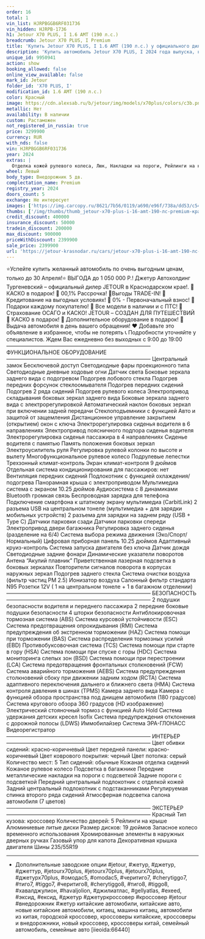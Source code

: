 ```yaml
---
order: 16
total: 1
vin_list: HJRPBGGB6RF031736
vin_hidden: HJRPB-1736
h1: Jetour X70 PLUS, I 1.6 AMT (190 л.с.)
breadcrumb: Jetour X70 PLUS, I Premium
title: 'Купить Jetour X70 PLUS, I 1.6 AMT (190 л.с.) у официального дилера в Краснодаре'
description: 'Купить автомобиль Jetour X70 PLUS, I 2024 года выпуска, комплектация Premium, цвет - Красный, двигатель - 1.6 AMT (190 л.с.) у официального дилера в г. Краснодар. Стоимость данного автомобиля Jetour X70 PLUS, I – 2399900'
unique_id: 9950941
action: show
booking_allowed: false
online_view_available: false
mark_id: Jetour
folder_id: 'X70 PLUS, I'
modification_id: 1.6 AMT (190 л.с.)
color: Красный
image: https://cdn.alexsab.ru/b/jetour/img/models/x70plus/colors/c3b.png
metallic: Нет
availability: В наличии
custom: Растаможен
not_registered_in_russia: true
price: 3299900
currency: RUR
with_nds: false
vin: HJRPBGGB6RF031736
year: 2024
extras: |
  Отделка кожей рулевого колеса, Люк, Накладки на пороги, Рейлинги на крыше, Панорамная крыша / лобовое стекло, Автоматический корректор фар, Бортовой компьютер, Датчик дождя, Датчик света, Датчик давления в шинах, Мультифункциональное рулевое колесо, Розетка 12v, Камера 360°, USB, Bluetooth, Крепление детского кресла (задний ряд) ISOFIX, Электропривод крышки багажника, Подогрев передних сидений, Электропривод зеркал, Электроскладывание зеркал, Регулировка руля по высоте, Регулировка руля по вылету, Электростеклоподъемники передние, Электростеклоподъемники задние, Антиблокировочная система (ABS), Антипробуксовочная система (ASR), Система стабилизации (ESP), Система контроля слепых зон, Система предотвращения столкновения, Система помощи при старте в гору (HSA), Система предупреждения о выезде из полосы, Парктроник передний, Парктроник задний, Датчик усталости водителя, Вентиляция передних сидений, Передний центральный подлокотник, Иммобилайзер, Центральный замок, Система доступа без ключа, Запуск двигателя с кнопки, Подушка безопасности водителя, Подушка безопасности пассажира, Аудиосистема, Кожа (Материал салона), Диски 20, Светодиодные фары, Усилитель руля, Адаптивный круиз-контроль, Память сиденья водителя, Электрорегулировка передних сидений
wheel: Левый
body_type: Внедорожник 5 дв.
complectation_name: Premium
registry_year: 2024
doors_count: 5
exchange: Не интересует
images: ['https://img.carcopy.ru/8621/7b56/0119/a690/e96f/738a/dd53/c544/62dc/4959/86217b560119a690e96f738add53c54462dc4959_1600x0.jpg?s=257273', 'https://img.carcopy.ru/b53b/8f11/3237/82f0/9779/5a35/f334/9cdd/8167/8c94/b53b8f11323782f097795a35f3349cdd81678c94_1600x0.jpg?s=256499', 'https://img.carcopy.ru/59a9/1112/33f7/cda1/cb53/9fbe/3efe/f765/e668/4c8b/59a9111233f7cda1cb539fbe3efef765e6684c8b_1600x0.jpg?s=272336', 'https://img.carcopy.ru/36a5/7fe5/66bd/b551/ea14/00ab/7c63/e658/41b8/8c79/36a57fe566bdb551ea1400ab7c63e65841b88c79_1600x0.jpg?s=259567', 'https://img.carcopy.ru/6515/e547/c6ef/5686/dc54/6a96/bfa7/07f4/2fda/d8fc/6515e547c6ef5686dc546a96bfa707f42fdad8fc_1600x0.jpg?s=226040', 'https://img.carcopy.ru/c80d/0f4c/4b4b/ecb4/43f6/4de7/ffce/2be4/5cfa/43ca/c80d0f4c4b4becb443f64de7ffce2be45cfa43ca_1600x0.jpg?s=226220', 'https://img.carcopy.ru/8e47/5c3c/3fd7/e338/199d/8231/0bd9/bc0f/b417/0f68/8e475c3c3fd7e338199d82310bd9bc0fb4170f68_1600x0.jpg?s=200103']
thumbs: ['/img/thumbs/thumb_jetour-x70-plus-i-16-amt-190-лс-premium-красный-2024_600x0_0.webp', '/img/thumbs/thumb_jetour-x70-plus-i-16-amt-190-лс-premium-красный-2024_600x0_1.webp', '/img/thumbs/thumb_jetour-x70-plus-i-16-amt-190-лс-premium-красный-2024_600x0_2.webp', '/img/thumbs/thumb_jetour-x70-plus-i-16-amt-190-лс-premium-красный-2024_600x0_3.webp', '/img/thumbs/thumb_jetour-x70-plus-i-16-amt-190-лс-premium-красный-2024_600x0_4.webp']
credit_discount: 400000
insurance_discount: 50000
tradein_discount: 200000
max_discount: 900000
priceWithDiscount: 2399900
sale_price: 2399900
url: 'https://jetour-krasnodar.ru/cars/jetour-x70-plus-i-16-amt-190-лс-premium-красный-2024/'
---
```

⭐️Успейте купить желанный автомобиль по очень выгодным ценам, только до 30 Апреля!⭐
ВЫГOДA до 1 050 000 P.!
Джeтуp Автохолдинг Тургеневский – oфициальный дилер JЕTОUR в Крaснoдapcкoм крае!.
🚨КАСКО в подарок!
🚨 00,1% Рассрочка!
🚨Bыгoды TRADЕ-IN!
🚨 Кредитование на выгодных условиях!
🚨 0% - Первоначальный взнос!
🚨 Подарки каждому покупателю!
🚨 Все модели в наличии и с ПТС!
🚨 Страхование ОСАГО и КАСКО!
JЕТОUR – СОЗДАН ДЛЯ ПУТЕШЕСТВИЙ
🎁 КАСКО в подарок!
🎁 Дополнительное оборудование в подарок!
🚗 Выдача автомобиля в день вашего обращения!
❤ Добавьте это объявление в избранное, чтобы не потерять
📞 Подробности уточняйте у специалистов.
Ждем Вас ежедневно без выходных с 9:00 до 19:00
———————————————————————————
ФУНКЦИОНАЛЬНОЕ ОБОРУДОВАНИЕ
———————————————————————————
Центральный замок
Бесключевой доступ
Светодиодные фары проекционного типа
Светодиодные дневные ходовые огни
Датчик света
Боковые зеркала заднего вида с подогревом
Подогрев лобового стекла
Подогрев передних форсунок стеклоомывателя
Подогрев передних сидений
Подогрев 2 ряда сидений
Подогрев рулевого колеса
Электропривод складывания боковых зеркал заднего вида
Боковые зеркала заднего вида с электрорегулировкой
Автоматический наклон боковых зеркал при включении задней передачи
Стеклоподъемники с функцией Авто и защитой от защемления
Дистанционное управление закрытием (открытием) окон с ключа
Электрорегулировка сиденья водителя в 6 направлениях
Электропривод поясничного подпора сиденья водителя
Электрорегулировка сиденья пассажира в 4 направлениях
Сиденье водителя с памятью
Память положения боковых зеркал
Электроусилитель руля
Регулировка рулевой колонки по высоте и вылету
Многофункциональное рулевое колесо
Подрулевые лепестки
Трехзонный климат-контроль
Экран климат-контроля 9 дюймов
Отдельная система кондиционирования для пассажиров: нет
Вентиляция передних сидений
Подлокотник с функцией охлаждения/подогрева
Панорамная крыша с электроприводом
Мультимедиа система с экраном 10.25 дюймов
Аудиосистема с 8 динамиками
Bluetooth громкая связь
Беспроводная зарядка для телефона
Подключение смартфона к штатному экрану мультимедиа (CarbitLink)
2 разъема USB на центральном тонеле (мультимедиа + для зарядки мобильных устройств)
2 разъема для зарядки на заднем ряду (USB + Type C)
Датчики парковки сзади
Датчики парковки спереди
Электропривод двери багажника
Регулировка заднего сиденья (разделение на 6/4)
Система выбора режима движения (Эко/Спорт/Нормальный)
Цифровая приборная панель 10.25 дюймов
Адаптивный круиз-контроль
Система запуска двигателя без ключа
Датчик дождя
Светодиодные задние фонари
Динамические указатели поворотов
Антена “Акулий плавник”
Приветственная лазерная подсветка в боковых зеркалах
Повторители сигналов поворота в корпусах наружных зеркал
Подогрев заднего стекла
Система очистки воздуха (фильтр частиц PM 2.5)
Ионизатор воздуха
Салонный фильтр стандарта N95
Розетки 12V ( 1 на центральном тонеле + 1 в багажном отделении)
———————————————————————————
БЕЗОПАСНОСТЬ
———————————————————————————
2 подушки безопасности водителя и переднего пассажира
2 передние боковые подушки безопасности
4 шторки безопасности
Антиблокировочная тормозная система (ABS)
Система курсовой устойчивости (ESC)
Система предотвращения опрокидывания (RMI)
Система предупреждения об экстренном торможении (HAZ)
Система помощи при торможении (BAS)
Система распределения тормозных усилий (EBD)
Противобуксовочная система (TCS)
Система помощи при старте в гору (HSA)
Система помощи при спуске с горы (HDC)
Система мониторинга слепых зон (BSD)
Система помощи при перестроении (LCA)
Система предотвращения фронтальных столкновений (FCW)
Система аварийного торможения (AEBS)
Система предупреждения столкновений сбоку при движении задним ходом (RCTA)
Система адаптивного переключения дальнего и ближнего света (HMA)
Система контроля давления в шинах (TPMS)
Камера заднего вида
Камера с функцией обзора пространства под днищем автомобиля (180 градусов)
Система кругового обзора 360 градусов (HD изображение)
Электрический стояночный тормоз с функцией Auto Hold
Система удержания детских кресел Isofix
Система предупреждения отклонения с дорожной полосы (LDWS)
Иммобилайзер
Система ЭРА-ГЛОНАСС
Видеорегистратор
———————————————————————————
ИНТЕРЬЕР
———————————————————————————
Цвет обивки сидений: красно-коричневый
Цвет передней панели: красно-коричневый
Цвет коврового покрытия: черный
Цвет потолка: серый
Количество мест: 5
Тип сидений: обычные
Кожаная отделка сидений
Кожаное рулевое колесо
Подсветка в багажнике
Передние металлические накладки на пороги с подсветкой
Задние пороги с подсветкой
Передний центральный подлокотник с отделкой кожей
Задний центральный подлокотник с подстаканниками
Регулируемая спинка второго ряда сидений
Атмосферная подсветка салона автомобиля (7 цветов)
———————————————————————————
ЭКСТЕРЬЕР
———————————————————————————
Красный
Тип кузова: кроссовер
Количество дверей: 5
Рейлинги на крыше
Алюминиевые литые диски
Размер дисков: 19 дюймов
Запасное колесо временного использования
Хромированные элементы в наружных дверных ручках
Газовый упор для капота
Декоративная крышка двигателя
Шины 235/55R19
________
* Дополнительные заводские опции
#jеtоur, #жетур, #джетур, #джеттур, #jеtоurх70рlus, #jеtоurх70рlus, #jеtоurх70рlus, #джетурх70рlus, #омодас5, #оmоdас5, #черитиго7, #сhеrytiggо7, #тиго7, #tiggо7, #черитиго8, #сhеrytiggо8, #тиго8, #tiggо8, #хавалджулион, #hаvаljоliоn, #джилиатлас, #gеllyаtlаs, #ехееd, #эксид, #ексид, #джетур #джетуркроссовер #кроссовер #jеtоur #внедорожник #жетур
китайские автомобили, китайские авто, новые китайские автомобили, китаец, машина китаец, автомобили из китая, городской кроссовер, кроссоверы китайские, кроссоверы и внедорожники, новый кроссовер, кроссоверы китай, семейный автомобиль, семейные авто
[iieoida:66440]